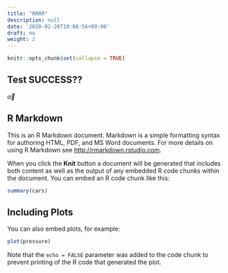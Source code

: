 ```yaml
---
title: "RRRR"
description: null
date: '2020-02-28T10:08:56+09:00'
draft: no
weight: 2
---
```


```r
knitr::opts_chunk$set(collapse = TRUE)
```

## Test SUCCESS??
$\vec{a}$

## R Markdown

This is an R Markdown document. Markdown is a simple formatting syntax for authoring HTML, PDF, and MS Word documents. For more details on using R Markdown see <http://rmarkdown.rstudio.com>.

When you click the **Knit** button a document will be generated that includes both content as well as the output of any embedded R code chunks within the document. You can embed an R code chunk like this:

```r
summary(cars)
```

## Including Plots

You can also embed plots, for example:

```r
plot(pressure)
```

Note that the `echo = FALSE` parameter was added to the code chunk to prevent printing of the R code that generated the plot.

